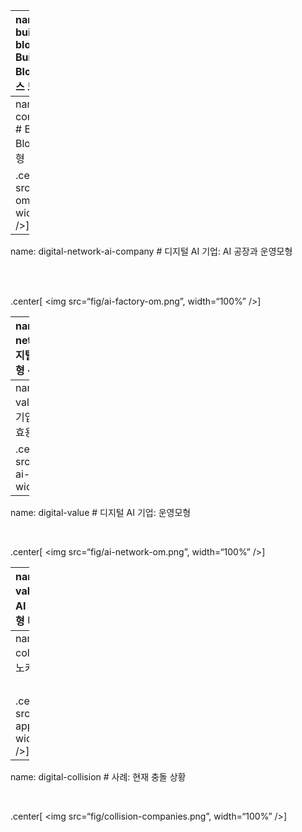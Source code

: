 
---
name: digital-building-block
# Building Blocks: 비즈니스 모형

.center[
<img src="fig/mba-bm.png", width="77%" />
]


.footnote[
```r
library(rcrossref)
doi <- c('10.1111/radm.12489')
cat(unlist(rcrossref::cr_cn(dois = doi, format = "text", style = 'apa')))
```
]

---
name: digital-company-om
# Building Blocks: 운영 모형

.center[
<img src="fig/mba-om.png", width="100%" />
]


---
name: digital-network-ai-company
# 디지털 AI 기업: AI 공장과 운영모형

<br>
<br>

.center[
<img src="fig/ai-factory-om.png", width="100%" />
]

---
name: digital-network-om
# 디지털 AI 기업: 운영모형 + 네트워크 효과

.center[
<img src="fig/network-effect-digital.png", width="100%" />
]

---
name: digital-value
# 디지털 AI 기업: 가치(Value), 효용(Utility)

.center[
<img src="fig/network-ai-value.png", width="87%" />
]
 
---
name: digital-value
# 디지털 AI 기업: 운영모형

<br>

.center[
<img src="fig/ai-network-om.png", width="100%" />
]
 
 
---
name: digital-value
# 디지털 AI 기업: 운영모형 비교

<br>

.center[
<img src="fig/digital-ai-om.png", width="100%" />
]

---
name: digital-collision
# 사례: 노키아 vs 애플

<br>

.center[
<img src="fig/nokia-apple.png", width="100%" />
]

---
name: digital-collision
# 사례: 현재 충돌 상황

<br>

.center[
<img src="fig/collision-companies.png", width="100%" />
]

 

